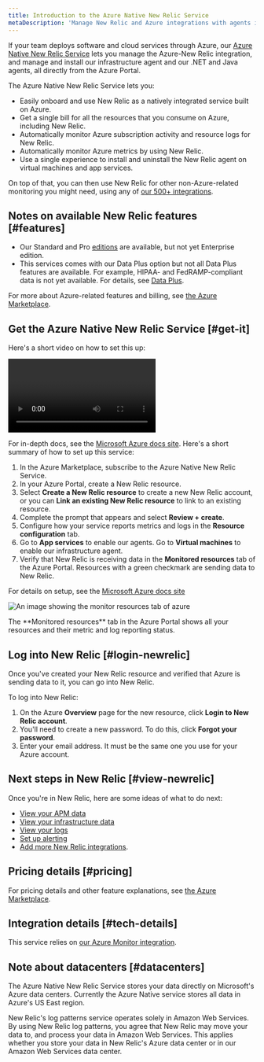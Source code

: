 ```yaml
---
title: Introduction to the Azure Native New Relic Service
metaDescription: 'Manage New Relic and Azure integrations with agents installed directly through the Azure Portal' 
---
```



If your team deploys software and cloud services through Azure, our [Azure Native New Relic Service](https://azuremarketplace.microsoft.com/en-us/marketplace/apps/newrelicinc1635200720692.newrelic_liftr_payg) lets you manage the Azure-New Relic integration, and manage and install our infrastructure agent and our .NET and Java <InlinePopover type="apm" /> agents, all directly from the Azure Portal.

The Azure Native New Relic Service lets you: 

* Easily onboard and use New Relic as a natively integrated service built on Azure.
* Get a single bill for all the resources that you consume on Azure, including New Relic.
* Automatically monitor Azure subscription activity and resource logs for New Relic.
* Automatically monitor Azure metrics by using New Relic.
* Use a single experience to install and uninstall the New Relic agent on virtual machines and app services.

On top of that, you can then use New Relic for other non-Azure-related monitoring you might need, using any of [our 500+ integrations](https://newrelic.com/instant-observability). 

## Notes on available New Relic features [#features]

* Our Standard and Pro [editions](/docs/accounts/accounts-billing/new-relic-one-pricing-billing/new-relic-one-pricing-billing/#editions) are available, but not yet Enterprise edition. 
* This services comes with our Data Plus option but not all Data Plus features are available. For example, HIPAA- and FedRAMP-compliant data is not yet available. For details, see [Data Plus](/docs/accounts/accounts-billing/new-relic-one-pricing-billing/data-ingest-billing/#data-plus).

For more about Azure-related features and billing, see [the Azure Marketplace](https://azuremarketplace.microsoft.com/en-us/marketplace/apps/newrelicinc1635200720692.newrelic_liftr_payg).

## Get the Azure Native New Relic Service [#get-it]

Here's a short video on how to set this up:

<Video
  id="48LHdqOMAsQ"
  type="youtube"
/>

For in-depth docs, see the [Microsoft Azure docs site](https://learn.microsoft.com/en-us/azure/partner-solutions/new-relic/new-relic-overview). Here's a short summary of how to set up this service: 

1. In the Azure Marketplace, subscribe to the Azure Native New Relic Service.
2. In your Azure Portal, create a New Relic resource.
3. Select **Create a New Relic resource** to create a new New Relic account, or you can **Link an existing New Relic resource** to link to an existing resource.
4. Complete the prompt that appears and select **Review + create**.
5. Configure how your service reports metrics and logs in the **Resource configuration** tab. 
6. Go to **App services** to enable our <InlinePopover type="apm" /> agents. Go to **Virtual machines** to enable our infrastructure agent. 
7. Verify that New Relic is receiving data in the **Monitored resources** tab of the Azure Portal. Resources with a green checkmark are sending data to New Relic.

For details on setup, see the [Microsoft Azure docs site](https://learn.microsoft.com/en-us/azure/partner-solutions/new-relic/new-relic-overview)

<img
  title="monitor-resources"
  alt="An image showing the monitor resources tab of azure"
  src={infrastructureMonitorResources}
/>
<figcaption>
The **Monitored resources** tab in the Azure Portal shows all your resources and their metric and log reporting status. 
</figcaption>

## Log into New Relic [#login-newrelic]

Once you've created your New Relic resource and verified that Azure is sending data to it, you can go into New Relic. 

To log into New Relic: 

1. On the Azure **Overview** page for the new resource, click **Login to New Relic account**. 
2. You'll need to create a new password. To do this, click **Forgot your password**. 
3. Enter your email address. It must be the same one you use for your Azure account. 

## Next steps in New Relic [#view-newrelic]

Once you're in New Relic, here are some ideas of what to do next: 

* [View your APM data](/docs/apm/apm-ui-pages/monitoring/apm-summary-page-view-transaction-apdex-usage-data)
* [View your infrastructure data](/docs/infrastructure/infrastructure-ui-pages/infrastructure-ui-entities)
* [View your logs](/docs/logs/ui-data/use-logs-ui)
* [Set up alerting](/docs/alerts-applied-intelligence/new-relic-alerts/get-started/your-first-nrql-condition)
* [Add more New Relic integrations](https://newrelic.com/instant-observability).

## Pricing details [#pricing]

For pricing details and other feature explanations, see [the Azure Marketplace](https://azuremarketplace.microsoft.com/en-us/marketplace/apps/newrelicinc1635200720692.newrelic_liftr_payg).

## Integration details [#tech-details]

This service relies on [our Azure Monitor integration](/docs/infrastructure/microsoft-azure-integrations/azure-integrations-list/azure-monitor).

## Note about datacenters [#datacenters]

The Azure Native New Relic Service stores your data directly on Microsoft's Azure data centers. Currently the Azure Native service stores all data in Azure's US East region. 

New Relic's log patterns service operates solely in Amazon Web Services. By using New Relic log patterns, you agree that New Relic may move your data to, and process your data in Amazon Web Services. This applies whether you store your data in New Relic's Azure data center or in our Amazon Web Services data center.